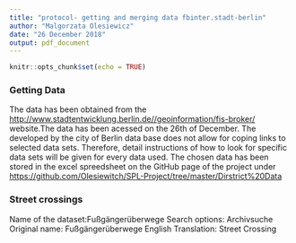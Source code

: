 ```yaml
---
title: "protocol- getting and merging data fbinter.stadt-berlin"
author: "Malgorzata Olesiewicz"
date: "26 December 2018"
output: pdf_document
---
```


```r
knitr::opts_chunk$set(echo = TRUE)
```
### Getting Data 
The data has been obtained from the <http://www.stadtentwicklung.berlin.de//geoinformation/fis-broker/> website.The data has been acessed on the 26th of December. The developed by the city of Berlin data base  does not allow for coping links to selected data sets. Therefore, detail instructions of how to look for specific data sets will be given for every data used. The chosen data has been stored in the excel spreedsheet on the GitHub page of the project under <https://github.com/Olesiewitch/SPL-Project/tree/master/Dirstrict%20Data>

### Street crossings
Name of the dataset:Fußgängerüberwege 
Search options: Archivsuche 
Original name: Fußgängerüberwege
English Translation: Street Crossing  



